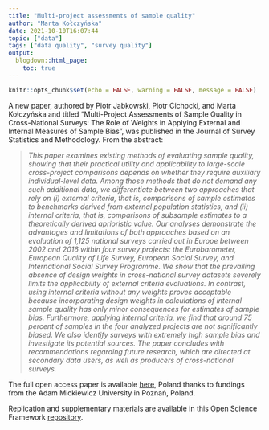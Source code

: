 ```yaml
---
title: "Multi-project assessments of sample quality"
author: "Marta Kołczyńska"
date: 2021-10-10T16:07:44
topic: ["data"]
tags: ["data quality", "survey quality"]
output: 
  blogdown::html_page:
    toc: true
---
```

  
```r
knitr::opts_chunk$set(echo = FALSE, warning = FALSE, message = FALSE)
```

A new paper, authored by Piotr Jabkowski, Piotr Cichocki, and Marta Kołczyńska and titled "Multi-Project Assessments of Sample Quality in Cross-National Surveys: The Role of Weights in Applying External and Internal Measures of Sample Bias", was published in the Journal of Survey Statistics and Methodology. From the abstract:

> *This paper examines existing methods of evaluating sample quality, showing that their practical utility and applicability to large-scale cross-project comparisons depends on whether they require auxiliary individual-level data. Among those methods that do not demand any such additional data, we differentiate between two approaches that rely on (i) external criteria, that is, comparisons of sample estimates to benchmarks derived from external population statistics, and (ii) internal criteria, that is, comparisons of subsample estimates to a theoretically derived aprioristic value. Our analyses demonstrate the advantages and limitations of both approaches based on an evaluation of 1,125 national surveys carried out in Europe between 2002 and 2016 within four survey projects: the Eurobarometer, European Quality of Life Survey, European Social Survey, and International Social Survey Programme. We show that the prevailing absence of design weights in cross-national survey datasets severely limits the applicability of external criteria evaluations. In contrast, using internal criteria without any weights proves acceptable because incorporating design weights in calculations of internal sample quality has only minor consequences for estimates of sample bias. Furthermore, applying internal criteria, we find that around 75 percent of samples in the four analyzed projects are not significantly biased. We also identify surveys with extremely high sample bias and investigate its potential sources. The paper concludes with recommendations regarding future research, which are directed at secondary data users, as well as producers of cross-national surveys.*

The full open access paper is available [here](https://academic.oup.com/jssam/advance-article/doi/10.1093/jssam/smab027/6380639){target="_blank"}, Poland thanks to fundings from the Adam Mickiewicz University in Poznań, Poland.

Replication and supplementary materials are available in this Open Science Framework [repository](https://osf.io/f9g7s/){target="_blank"}.
